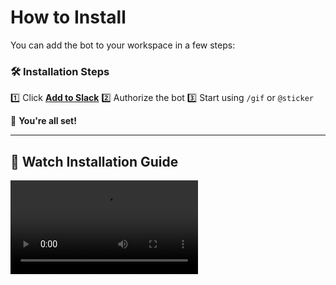 # How to Install

You can add the bot to your workspace in a few steps:

### 🛠️ **Installation Steps**
1️⃣ Click **[Add to Slack](https://auth.stickersforslack.com)**
2️⃣ Authorize the bot
3️⃣ Start using `/gif` or `@sticker`

🎉 **You're all set!**

---

## 🎥 **Watch Installation Guide**
<video src="https://your-video-link.mp4" controls></video>
